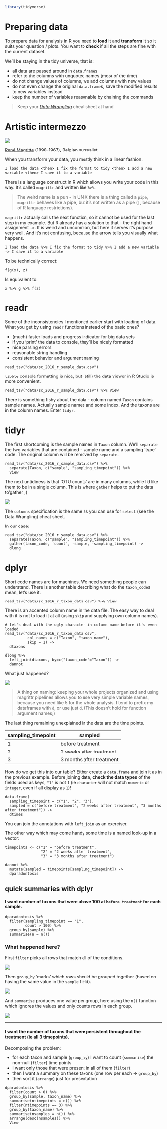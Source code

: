 
```r
library(tidyverse)
```

# Preparing data

To prepare data for analysis in R you need to **load** it and **transform** it so it 
suits your question / plots. You want to **check** if all the steps are fine with the current
dataset.

We'll be staying in the tidy universe, that is:

  * all data are passed around in `data.frame`s
  * refer to the columns with unquoted names (most of the time)
  * do not change values of columns, we add columns with new values
  * do not even change the original `data.frame`s, save the modified results to new variables instead
  * keep the number of variables reasonable by chaining the commands
  
> Keep your [*Data Wrangling*](https://www.rstudio.com/wp-content/uploads/2015/02/data-wrangling-cheatsheet.pdf) cheat sheet at hand

# Artistic intermezzo

![](images/magritte.jpg)

[René Magritte](https://en.wikipedia.org/wiki/Ren%C3%A9_Magritte) (1898-1967), Belgian surrealist 

When you transform your data, you mostly think in a linear fashion.

```
I load the data <then> I fix the format to tidy <then> I add a new variable <then> I save it to a variable
```

There is a language construct in R which allows you write your code in this way. It's called
`magrittr` and written like `%>%`.

> The weird name is a pun - in UNIX there is a thing called a `pipe`, `magrittr` behaves like a pipe, but it's not written as a pipe (`|`, because of R language restrictions).

`magrittr` actually calls the next function, so it cannot be used for the last step in my example. But R already has a solution to that - the right hand assignment `->`. It is weird and uncommon, but here it serves it's purpose very well. And it's not confusing, because the arrow tells you visually what happens.

```
I load the data %>% I fix the format to tidy %>% I add a new variable -> I save it to a variable
```

To be technically correct:

```
f(g(x), z)
```

Is equivalent to:

```
x %>% g %>% f(z)
```

# readr
Some of the inconsistencies I mentioned earlier start with loading of data. What you get by 
using `readr` functions instead of the basic ones?

  * (much) faster loads and progress indicator for big data sets
  * if you 'print' the data to console, they'll be nicely formatted
  * nice parsing errors
  * reasonable string handling
  * consistent behavior and argument naming

```
read_tsv("data/sc_2016_r_sample_data.csv")
```

`tibble` console formatting is nice, but (still) the data viewer in R Studio is more convenient.

```
read_tsv("data/sc_2016_r_sample_data.csv") %>% View
```

There is something fishy about the data - column named `Taxon` contains sample names. Actually sample names and some index. And the taxons are in the column names. Enter `tidyr`.

# tidyr

The first shortcoming is the sample names in `Taxon` column. We'll `separate` the two variables that are contained - sample name and a sampling 'type' code. The original column will be removed by `separate`.

```
read_tsv("data/sc_2016_r_sample_data.csv") %>% 
  separate(Taxon, c("sample", "sampling_timepoint")) %>%
  View
```

The next untidiness is that 'OTU counts' are in many columns, while I'd like them to be in a single column. This is where `gather` helps to put the data to'gather ;)

![](images/gather.PNG)

The `columns` specification is the same as you can use for `select` (see the Data Wrangling)
cheat sheet.

In our case:

```
read_tsv("data/sc_2016_r_sample_data.csv") %>% 
  separate(Taxon, c("sample", "sampling_timepoint")) %>%
  gather(taxon_code, `count`, -sample, -sampling_timepoint) ->
  dlong
```

# dplyr

Short code names are for machines. We need something people can understand. There is another table describing what do the `taxon_code`s mean, let's use it.

```
read_tsv("data/sc_2016_r_taxon_data.csv") %>% View
```

There is an accented column name in the data file. The easy way to deal with it is not to 
load it at all (using `skip` and supplying own column names).

```
# let's deal with the ugly character in column name before it's even loaded
read_tsv("data/sc_2016_r_taxon_data.csv",
          col_names = c("Taxon", "taxon_name"),
          skip = 1) -> 
  dtaxons

dlong %>%
  left_join(dtaxons, by=c("taxon_code"="Taxon")) ->
  dannot

```

What just happened?

![](images/left_join.PNG)

> A thing on naming: keeping your whole projects organized and using 
> magrittr pipelines allows you to use very simple variable names, because you need
> like 5 for the whole analysis. I tend to prefix my dataframes with `d`, or use just `d`.
> (This doesn't hold for function argument names;)

The last thing remaining unexplained in the data are the time points. 

   sampling_timepoint | sampled
----------------------|-------------------
   1                  | before treatment
   2                  | 2 weeks after treatment
   3                  | 3 months after treatment

How do we get this into our table? Either create a `data.frame` and join it as in the previous example. Before joining data, **check the data types** of the fields used as keys, `"1"` is not `1` (ie `character` will not match `numeric` or `integer`, even if all display as `1`)!

```
data.frame(
  sampling_timepoint = c("1", "2", "3"),
  sampled = c("before treatment", "2 weeks after treatment", "3 months after treatment")) ->
  dtimes
```

You can join the annotations with `left_join` as an exerciser.

The other way which may come handy some time is a named look-up in a vector:

```
timepoints <- c("1" = "before treatment", 
                "2" = "2 weeks after treatment", 
                "3" = "3 months after treatment")

dannot %>%
  mutate(sampled = timepoints[sampling_timepoint]) ->
  dparadontosis

```

## quick summaries with dplyr

#### I want number of taxons that were above 100 at `before treatment` for each sample.

```
dparadontosis %>%
  filter(sampling_timepoint == "1",
         count > 100) %>%
  group_by(sample) %>%
  summarise(n = n())
```

### What happened here?

First `filter` picks all rows that match all of the conditions.

![](images/filter.PNG)

Then `group_by` 'marks' which rows should be grouped together (based on having the same value in the `sample` field).

![](images/group_by.PNG)

And `summarise` produces one value per group, here using the `n()` function which ignores the values and only counts rows in each group.

![](images/summarise.PNG)

******

#### I want the number of taxons that were persistent throughout the treatment (ie all 3 timepoints).

Decomposing the problem:

  * for each taxon and sample (`group_by`) I want to count (`summarise`) the non-null (`filter`) time points
  * I want only those that were present in all of them (`filter`)
  * then I want a summary on these taxons (one row per each -> `group_by`)
  * then sort it (`arrange`) just for presentation

```
dparadontosis %>%
  filter(count > 0) %>%
  group_by(sample, taxon_name) %>%
  summarise(ntimepoints = n()) %>%
  filter(ntimepoints == 3) %>%
  group_by(taxon_name) %>%
  summarise(nsamples = n()) %>%
  arrange(desc(nsamples)) %>%
  View
```
